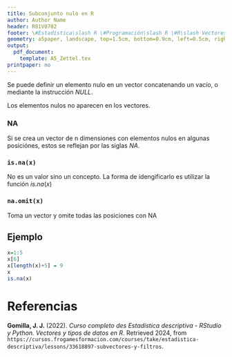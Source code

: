 ```yaml
---
title: Subconjunto nulo en R
author: Author Name
header: R01V0702
footer: \#Estadística\slash R \#Programación\slash R \#R\slash Vectores
geometry: a5paper, landscape, top=1.5cm, bottom=0.9cm, left=0.5cm, right=0.5cm, headsep = 0.5cm, footskip = 12pt
output:
  pdf_document: 
    template: A5_Zettel.tex
printpaper: no
---
```

Se puede definir un elemento nulo en un vector concatenando un vacío, o mediante la instrucción $NULL$.

Los elementos nulos no aparecen en los vectores.

### NA
Si se crea un vector de n dimensiones con elementos nulos en algunas posiciónes, estos se reflejan por las siglas $NA$.

### ```is.na(x)```
No es un valor sino un concepto. La forma de idengificarlo es utilizar la función $is.na(x)$

### ```na.omit(x)```
Toma un vector y omite todas las posiciones con NA

## Ejemplo
```r
x=1:5
x[6]
x[length(x)+5] = 9
x
is.na(x)
```

\pagebreak

# Referencias

**Gomilla, J. J.** (2022). _Curso completo des Estadística descriptiva - RStudio y Python. Vectores y tipos de datos en R_. Retrieved 2024, from <code style="word-wrap: break-word;">https://cursos.frogamesformacion.com/courses/take/estadistica-descriptiva/lessons/33618897-subvectores-y-filtros</code>.